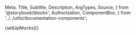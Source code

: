   Meta,
  Title,
  Subtitle,
  Description,
  ArgTypes,
  Source,
} from '@storybook/blocks';
  Authorization,
  ComponentBox,
} from '../../utils/documentation-components';

{setUpMocks()}

<Meta
  title="Merchant Tools/Terminals List"
  Components="justifi-terminals-list"
  of={JustifiTerminalsList}
/>

<Title />

---

Component to render a formated list of terminals for the requested account.

# Index

---

- [Props, events and methods](#props-events-and-methods)
- [Authorization](#authorization)
- [Events usage](#events-usage)
- [Example usage](#example-usage)

# Props, events and methods

---

<ArgTypes exclude={['Theme']} />

# Authorization

---

<Authorization
  actions={['read', 'write']}
  entity="account"
  identification="account_id"
/>

# Events usage

---

All table components emit an event when a row is clicked with the necessary information to call the appropriate `Details` component for that entity.

<Source dark language="html" code={codeExampleEventHandling} />

# Example Usage

---

<ComponentBox>
  <justifi-terminals-list account-id="123" auth-token="123abc" />
</ComponentBox>

---

<Source dark language="html" code={codeExampleFull} />
